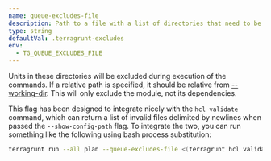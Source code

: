 ```yaml
---
name: queue-excludes-file
description: Path to a file with a list of directories that need to be excluded when running `run --all` commands.
type: string
defaultVal: .terragrunt-excludes
env:
  - TG_QUEUE_EXCLUDES_FILE
---
```


Units in these directories will be excluded during execution of the commands. If a relative path is specified, it should be relative from
[--working-dir](/docs/reference/cli/global-flags#working-directory). This will only exclude the module, not its dependencies.

This flag has been designed to integrate nicely with the `hcl validate` command, which can return a list of invalid files delimited by newlines when passed the `--show-config-path` flag. To integrate the two, you can run something like the following using bash process substitution:

```bash
terragrunt run --all plan --queue-excludes-file <(terragrunt hcl validate --show-config-path || true)
```
